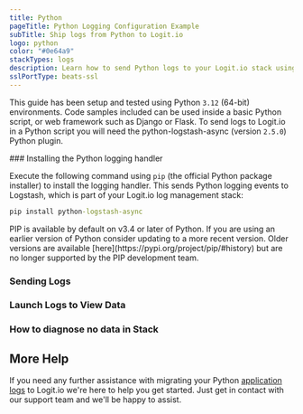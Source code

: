 ```yaml
---
title: Python
pageTitle: Python Logging Configuration Example
subTitle: Ship logs from Python to Logit.io
logo: python
color: "#0e64a9"
stackTypes: logs
description: Learn how to send Python logs to your Logit.io stack using our configuration examples
sslPortType: beats-ssl
---
```


This guide has been setup and tested using Python `3.12` (64-bit) environments. 
Code samples included can be used inside a basic Python script, or web framework such as Django or Flask. 
To send logs to Logit.io in a Python script you will need the python-logstash-async (version `2.5.0`) Python plugin.

<Steps>
  ### Installing the Python logging handler

  Execute the following command using `pip` (the official Python package installer) to install the logging handler. This sends Python logging 
  events to Logstash, which is part of your Logit.io log management stack:
        
  ```cmd copy
  pip install python-logstash-async
  ```
    
  <Callout type="info">
    PIP is available by default on v3.4 or later of Python. If you are using an earlier version of Python consider updating to a more recent version. 
    Older versions are available [here](https://pypi.org/project/pip/#history) but are no longer supported by the PIP development team.
  </Callout>

  ### Sending Logs

  <SendLogsViaPython />

  ### Launch Logs to View Data

  <LaunchVisualizer type="logs" />

  ### How to diagnose no data in Stack

  <DiagnoseNoData />

</Steps>

## More Help

If you need any further assistance with migrating your Python 
[application logs](https://logit.io/platform/logging/logging-as-a-service/application-logging/) 
to Logit.io we're here to help you get started. Just get in contact with our 
support team <IntercomButton text="via live chat" /> and we'll be happy to assist.